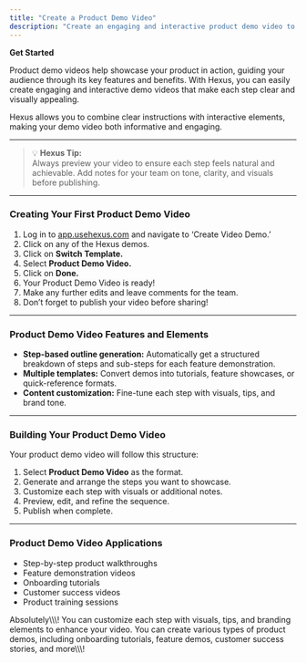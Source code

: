 ```yaml
---
title: "Create a Product Demo Video"
description: "Create an engaging and interactive product demo video to showcase your product's key features and benefits using Hexus"
---
```


**Get Started**

Product demo videos help showcase your product in action, guiding your audience through its key features and benefits. With Hexus, you can easily create engaging and interactive demo videos that make each step clear and visually appealing.

Hexus allows you to combine clear instructions with interactive elements, making your demo video both informative and engaging.

---

> 💡 **Hexus Tip:**\
> Always preview your video to ensure each step feels natural and achievable. Add notes for your team on tone, clarity, and visuals before publishing.

---

### **Creating Your First Product Demo Video**

1. Log in to [app.usehexus.com](http://app.usehexus.com) and navigate to ‘Create Video Demo.’
2. Click on any of the Hexus demos.
3. Click on **Switch Template.**
4. Select **Product Demo Video.**
5. Click on **Done.**
6. Your Product Demo Video is ready\!
7. Make any further edits and leave comments for the team.
8. Don’t forget to publish your video before sharing\!

---

### **Product Demo Video Features and Elements**

- **Step-based outline generation:** Automatically get a structured breakdown of steps and sub-steps for each feature demonstration.
- **Multiple templates:** Convert demos into tutorials, feature showcases, or quick-reference formats.
- **Content customization:** Fine-tune each step with visuals, tips, and brand tone.

---

### **Building Your Product Demo Video**

Your product demo video will follow this structure:

1. Select **Product Demo Video** as the format.
2. Generate and arrange the steps you want to showcase.
3. Customize each step with visuals or additional notes.
4. Preview, edit, and refine the sequence.
5. Publish when complete.

---

### **Product Demo Video Applications**

- Step-by-step product walkthroughs
- Feature demonstration videos
- Onboarding tutorials
- Customer success videos
- Product training sessions

<AccordionGroup>
  <Accordion title="Can I add visuals to my demo video?" icon="sparkles">
    Absolutely\\\! You can customize each step with visuals, tips, and branding elements to enhance your video.
  </Accordion>
  <Accordion title="What types of demo videos can I create?" icon="sparkles">
    You can create various types of product demos, including onboarding tutorials, feature demos, customer success stories, and more\\\!
  </Accordion>
</AccordionGroup>